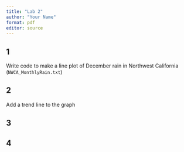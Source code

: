 ```yaml
---
title: "Lab 2"
author: "Your Name"
format: pdf
editor: source
---
```


## 1 
Write code to make a line plot of December rain in Northwest California (`NWCA_MonthlyRain.txt`)

## 2 
Add a trend line to the graph

## 3 

## 4


